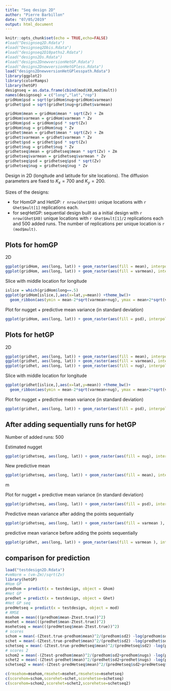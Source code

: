 ```yaml
---
title: "Seq design 2D"
author: "Pierre Barbillon"
date: "07/05/2019"
output: html_document
---
```


```r
knitr::opts_chunk$set(echo = TRUE,echo=FALSE)
#load("Designseq2D.Rdata")
#load("Designseq2Dbis.Rdata")
#load("designseq2D10paths2.Rdata")
#load("designs2Ds.Rdata")
#load("designs2DnewversionHetGP.Rdata")
#load("designs2DnewversionHetGPless.Rdata")
load("designs2DnewversionHetGPlesspath.Rdata")
library(ggplot2)
library(colorRamps)
library(hetGP)
designseq = as.data.frame(cbind(mod$X0,mod$mult))
names(designseq) = c("long","lat","rep")
gridHom$psd = sqrt(gridHom$nug+gridHom$varmean)
gridhet$psd = sqrt(gridhet$nug+gridhet$varmean)
```

```r
gridHom$mean = gridHom$mean * sqrt(Zv) + Zm
gridHom$varmean = gridHom$varmean * Zv
gridHom$psd = gridHom$psd * sqrt(Zv)
gridHom$nug = gridHom$nug * Zv
gridhet$mean = gridhet$mean * sqrt(Zv) + Zm
gridhet$varmean = gridhet$varmean * Zv
gridhet$psd = gridhet$psd * sqrt(Zv)
gridhet$nug = gridhet$nug * Zv
gridhetseq$mean = gridhetseq$mean * sqrt(Zv) + Zm
gridhetseq$varmean = gridhetseq$varmean * Zv
gridhetseq$psd = gridhetseq$psd * sqrt(Zv)
gridhetseq$nug = gridhetseq$nug * Zv
```




Design in 2D (longitude and latitude for site locations). The diffusion parameters are fixed to $K_x=700$ and $K_y=200$.

Sizes of the designs:

  - for HomGP and HetGP: `r nrow(Ghet$X0)` unique locations with `r Ghet$mult[1]` replications each.
  - for seqHetGP: sequential design built as a initial design with `r nrow(Ghet$X0)` unique locations with `r Ghet$mult[1]/2` replications each and $500$ added runs. The number of replications per unique location is `r (mod$mult)`.

## Plots for homGP

2D
```r
ggplot(gridHom, aes(long, lat)) + geom_raster(aes(fill = mean), interpolate = TRUE) + scale_fill_gradientn(colours=matlab.like(10),limits=c(min(gridHom$mean,gridhet$mean),max(gridHom$mean,gridhet$mean)))
ggplot(gridHom, aes(long, lat)) + geom_raster(aes(fill = varmean), interpolate = TRUE)+ scale_fill_gradientn(colours=matlab.like(10),limits=c(min(gridHom$varmean,gridhet$varmean),max(gridHom$varmean,gridhet$varmean)))
```

Slice with middle location for longitude

```r
islice = which(gridHom$long==.5)
ggplot(gridHom[islice,],aes(x=lat,y=mean)) +theme_bw()+
  geom_ribbon(aes(ymin = mean-2*sqrt(varmean+nug), ymax = mean+2*sqrt(varmean+nug),fill="prediction"))+geom_ribbon(aes(ymin = mean-2*sqrt(varmean), ymax = mean+2*sqrt(varmean),fill="confidence"))+scale_fill_manual("",values=c("steelblue","lightpink"))+geom_line(aes(x=lat,y=mean,colour="mean"))+scale_colour_manual("",values="black")
```


Plot for nugget + predictive mean variance (in standard deviation)


```r
ggplot(gridHom, aes(long, lat)) + geom_raster(aes(fill = psd), interpolate = TRUE)+ scale_fill_gradientn(colours=matlab.like(10),limits=c(min(gridHom$psd,gridhet$psd),max(gridHom$psd,gridhet$psd)))
```






## Plots for hetGP

2D
```r
ggplot(gridhet, aes(long, lat)) + geom_raster(aes(fill = mean), interpolate = TRUE) +scale_fill_gradientn(colours=matlab.like(10),limits=c(min(gridHom$mean,gridhet$mean),max(gridHom$mean,gridhet$mean)))
ggplot(gridhet, aes(long, lat)) + geom_raster(aes(fill = varmean), interpolate = TRUE) + scale_fill_gradientn(colours=matlab.like(10),limits=c(min(gridHom$varmean,gridhet$varmean),max(gridHom$varmean,gridhet$varmean)))
ggplot(gridhet, aes(long, lat)) + geom_raster(aes(fill = nug), interpolate = TRUE) +scale_fill_gradientn(colours=matlab.like(10))
```


Slice with middle location for longitude

```r
ggplot(gridhet[islice,],aes(x=lat,y=mean)) +theme_bw()+
  geom_ribbon(aes(ymin = mean-2*sqrt(varmean+nug), ymax = mean+2*sqrt(varmean+nug),fill="prediction"))+geom_ribbon(aes(ymin = mean-2*sqrt(varmean), ymax = mean+2*sqrt(varmean),fill="confidence"))+scale_fill_manual("",values=c("steelblue","lightpink"))+geom_line(aes(x=lat,y=mean,colour="mean"))+scale_colour_manual("",values="black")
```


Plot for nugget + predictive mean variance (in standard deviation)

```r
ggplot(gridhet, aes(long, lat)) + geom_raster(aes(fill = psd), interpolate = TRUE)+ scale_fill_gradientn(colours=matlab.like(10),limits=c(min(gridHom$psd,gridhet$psd),max(gridHom$psd,gridhet$psd)))
```

## After adding sequentially runs for hetGP

Number of added runs: 500


Estimated nugget
```r
ggplot(gridhetseq, aes(long, lat)) + geom_raster(aes(fill = nug), interpolate = TRUE) + scale_fill_gradientn(colours=matlab.like(10))+geom_point(data=designseq,aes(x=long,y=lat,colour=rep))+scale_color_gradient(low="grey", high="black")
```

New predictive mean

```r
ggplot(gridhetseq, aes(long, lat)) + geom_raster(aes(fill = mean), interpolate = TRUE) + scale_fill_gradientn(colours=matlab.like(10))+geom_point(data=designseq,aes(x=long,y=lat,colour=rep))+scale_color_gradient(low="grey", high="black")
```


m


Plot for nugget + predictive mean variance (in standard deviation)

```r
ggplot(gridhetseq, aes(long, lat)) + geom_raster(aes(fill = psd), interpolate = TRUE)+ scale_fill_gradientn(colours=matlab.like(10))+geom_point(data=designseq,aes(x=long,y=lat,colour=rep))+scale_color_gradient(low="grey", high="black")
```

Predictive mean variance after adding the points sequentially

```r
ggplot(gridhetseq, aes(long, lat)) + geom_raster(aes(fill = varmean ), interpolate = TRUE)+ scale_fill_gradientn(colours=matlab.like(10))+geom_point(data=designseq,aes(x=long,y=lat,colour=rep))+scale_color_gradient(low="grey", high="black")
```


predictive mean variance before adding the points sequentially
```r
ggplot(gridhet, aes(long, lat)) + geom_raster(aes(fill = varmean ), interpolate = TRUE)+ scale_fill_gradientn(colours=matlab.like(10))+geom_point(data=designseq,aes(x=long,y=lat,colour=rep))+scale_color_gradient(low="grey", high="black")
```



## comparison for prediction

```r
load("testdesign2D.Rdata")
#vmNorm = (vm-Zm)/sqrt(Zv)
library(hetGP)
#Hom GP
predhom = predict(x = testdesign, object = Ghom)
#Het GP
predhet = predict(x = testdesign, object = Ghet)
#Het GP seq
predHetseq = predict(x = testdesign, object = mod)
# RMSE
msehom = mean(((predhom$mean-Ztest.true))^2)
msehet = mean(((predhet$mean-Ztest.true))^2)
msehetseq = mean(((predHetseq$mean-Ztest.true))^2)
# scores
schom = mean(-(Ztest.true-predhom$mean)^2/(predhom$sd2) -log(predhom$sd2))
schet = mean(-(Ztest.true-predhet$mean)^2/(predhet$sd2) -log(predhet$sd2))
schetseq = mean(-(Ztest.true-predHetseq$mean)^2/(predHetseq$sd2) -log(predHetseq$sd2))
# scores 2
schom2 = mean(-(Ztest-predhom$mean)^2/(predhom$sd2+predhom$nugs) -log(predhom$sd2+predhom$nugs))
schet2 = mean(-(Ztest-predhet$mean)^2/(predhet$sd2+predhet$nugs) -log(predhet$sd2+predhet$nugs))
schetseq2 = mean(-(Ztest-predHetseq$mean)^2/(predHetseq$sd2+predHetseq$nugs) -log(predHetseq$sd2+predHetseq$nugs))
```


```r
c(rmsehom=msehom,rmsehet=msehet,rmsehetse=msehetseq)
c(scorehom=schom,scorehet=schet,scorehetse=schetseq)
c(scorehom=schom2,scorehet=schet2,scorehetse=schetseq2)
```


